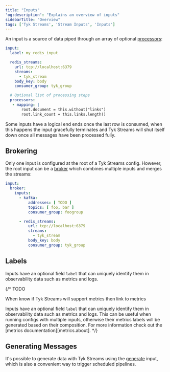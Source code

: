 ```yaml
---
title: "Inputs"
'og:description': "Explains an overview of inputs"
sidebarTitle: "Overview"
tags: ['Tyk Streams', 'Stream Inputs', 'Inputs']
---
```


An input is a source of data piped through an array of optional [processors](/5.5/product-stack/tyk-streaming/configuration/processors/overview):

```yaml
input:
  label: my_redis_input

  redis_streams:
    url: tcp://localhost:6379
    streams:
      - tyk_stream
    body_key: body
    consumer_group: tyk_group

  # Optional list of processing steps
  processors:
   - mapping: |
       root.document = this.without("links")
       root.link_count = this.links.length()
```

Some inputs have a logical end ends once the last row is consumed, when this happens the input gracefully terminates and Tyk Streams will shut itself down once all messages have been processed fully.

## Brokering

Only one input is configured at the root of a Tyk Streams config. However, the root input can be a [broker](/5.5/product-stack/tyk-streaming/configuration/inputs/broker) which combines multiple inputs and merges the streams:

```yaml
input:
  broker:
    inputs:
      - kafka:
          addresses: [ TODO ]
          topics: [ foo, bar ]
          consumer_group: foogroup

      - redis_streams:
          url: tcp://localhost:6379
          streams:
            - tyk_stream
          body_key: body
          consumer_group: tyk_group
```

## Labels

Inputs have an optional field `label` that can uniquely identify them in observability data such as metrics and logs.

{/* TODO

When know if Tyk Streams will support metrics then link to metrics

Inputs have an optional field `label` that can uniquely identify them in observability data such as metrics and logs. This can be useful when running configs with multiple inputs, otherwise their metrics labels will be generated based on their composition. For more information check out the [metrics documentation][metrics.about]. */}

## Generating Messages

It's possible to generate data with Tyk Streams using the [generate](/5.5/product-stack/tyk-streaming/configuration/inputs/generate) input, which is also a convenient way to trigger scheduled pipelines.
